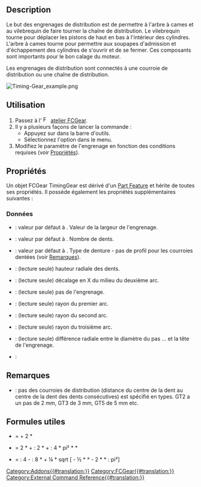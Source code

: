 <languages/>

{{Docnav/fr
|[[FCGear_WormGear/fr|Vis sans fin]]
|[[FCGear_LanternGear/fr|Pignon lanterne]] 
|[[FCGear_Workbench/fr|Atelier FCGear]]
|IconL=FCGear_WormGear.svg
|IconR=FCGear_LanternGear.svg
|IconC=FCGear_workbench_icon.svg
}}

{{GuiCommand/fr
|Name=FCGear TimingGear
|Name/fr=FCGear Engrenage de distribution
|MenuLocation=Gear → Timing Gear
|Workbenches=[[FCGear_Workbench/fr|FCGear]]
|Shortcut=Aucun
|Version=v0.16
|SeeAlso=
}}

==Description==

Le but des engrenages de distribution est de permettre à l'arbre à cames et au vilebrequin de faire tourner la chaîne de distribution. Le vilebrequin tourne pour déplacer les pistons de haut en bas à l'intérieur des cylindres. L'arbre à cames tourne pour permettre aux soupapes d'admission et d'échappement des cylindres de s'ouvrir et de se fermer. Ces composants sont importants pour le bon calage du moteur.

Les engrenages de distribution sont connectés à une courroie de distribution ou une chaîne de distribution.

[[File:Timing-Gear_example.png]]
{{Caption|Au-dessus: engrenage de distribution}}

<span id="Usage"></span>
==Utilisation==

# Passez à l' [[Image:FCGear_workbench_icon.svg|16px]] [[FCGear_Workbench/fr|atelier FCGear]].
# Il y a plusieurs façons de lancer la commande :
#* Appuyez sur {{Button|[[File:FCGear_TimingGear.svg|16px]] [[FCGear_TimingGear/fr|Timing Gear]]}} dans la barre d'outils.
#* Sélectionnez l'option {{MenuCommand|Gear → [[File:FCGear_TimingGear.svg|16px]] Timing Gear}} dans le menu.
# Modifiez le paramètre de l'engrenage en fonction des conditions requises (voir [[#Propri.C3.A9t.C3.A9s|Propriétés]]).

<span id="Properties"></span>
==Propriétés==

Un objet FCGear TimingGear est dérivé d'un [[Part_Feature/fr|Part Feature]] et hérite de toutes ses propriétés. Il possède également les propriétés supplémentaires suivantes :

<span id="Data"></span>
===Données===

{{Properties_Title|base}}

* {{PropertyData|height|Length}} : valeur par défaut à {{Value|5 mm}}. Valeur de la largeur de l'engrenage.
* {{PropertyData|teeth|Integer}} : valeur par défaut à {{Value|15}}. Nombre de dents.
* {{PropertyData|type|Enumeration}} : valeur par défaut à {{Value|gt2}}. Type de denture - pas de profil pour les courroies dentées (voir [[#Remarques|Remarques]]).

{{Properties_Title|computed}}

* {{PropertyData|h|Length}} : (lecture seule) hauteur radiale des dents.
* {{PropertyData|offset|Length}} : (lecture seule) décalage en X du milieu du deuxième arc.
* {{PropertyData|pitch|Length}} : (lecture seule) pas de l'engrenage.
* {{PropertyData|r0|Length}} : (lecture seule) rayon du premier arc.
* {{PropertyData|r1|Length}} : (lecture seule) rayon du second arc.
* {{PropertyData|rs|Length}} : (lecture seule) rayon du troisième arc.
* {{PropertyData|u|Length}} : (lecture seule) différence radiale entre le diamètre du pas ... et la tête de l'engrenage.

{{Properties_Title|version}}

* {{PropertyData|version|String}} :

<span id="Notes"></span>
==Remarques==

* {{Emphasis|type}} : pas des courroies de distribution (distance du centre de la dent au centre de la dent des dents consécutives) est spécifié en types. GT2 a un pas de 2 mm, GT3 de 3 mm, GT5 de 5 mm etc.

<span id="Useful_formulas"></span>
== Formules utiles ==

* {{Emphasis|addendum diameter}} = {{Emphasis|pitch diameter}} + 2 * {{Emphasis|module}}
*{{Emphasis|belt length}} = 2 * {{Emphasis|axle base}} + {{Emphasis|belt tooth pitch}} : 2 * {{Emphasis|(teeth 1 + 2)}} + {{Emphasis|belt tooth pitch²}} : 4 * pi² * {{Emphasis|axle base}} * {{Emphasis|(teeth 1 - 2)²}}
*{{Emphasis|axel base}} = {{Emphasis|belt length}} : 4 - {{Emphasis|belt tooth pitch}} : 8 * {{Emphasis|(teeth 1+2)}} + ¼ * sqrt [{{Emphasis|belt length}} - ½ * {{Emphasis|belt tooth pitch}} * {{Emphasis|(teeth 1+2)²}} - 2 * {{Emphasis|belt tooth pitch²}} * {{Emphasis|(teeth 1+2)²}} : pi²]


{{Docnav/fr
|[[FCGear_WormGear/fr|Vis sans fin]]
|[[FCGear_LanternGear/fr|Pignon lanterne]] 
|[[FCGear_Workbench/fr|Atelier FCGear]]
|IconL=FCGear_WormGear.svg
|IconR=FCGear_LanternGear.svg
|IconC=FCGear_workbench_icon.svg
}}

[[Category:Addons{{#translation:}}]]
[[Category:FCGear{{#translation:}}]]
[[Category:External Command Reference{{#translation:}}]]